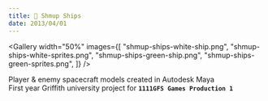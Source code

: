 ```yaml
---
title: 🚀 Shmup Ships
date: 2013/04/01
---
```



<Gallery
  width="50%"
  images={[
    "shmup-ships-white-ship.png",
    "shmup-ships-white-sprites.png",
    "shmup-ships-green-ship.png",
    "shmup-ships-green-sprites.png",
  ]}
/>

Player & enemy spacecraft models created in Autodesk Maya  
First year Griffith university project for **`1111GFS Games Production 1`**
